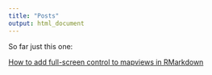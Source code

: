 ```yaml
---
title: "Posts"
output: html_document
---
```


So far just this one: 

[How to add full-screen control to mapviews in RMarkdown](mapview-rmd-full-screen.html)




